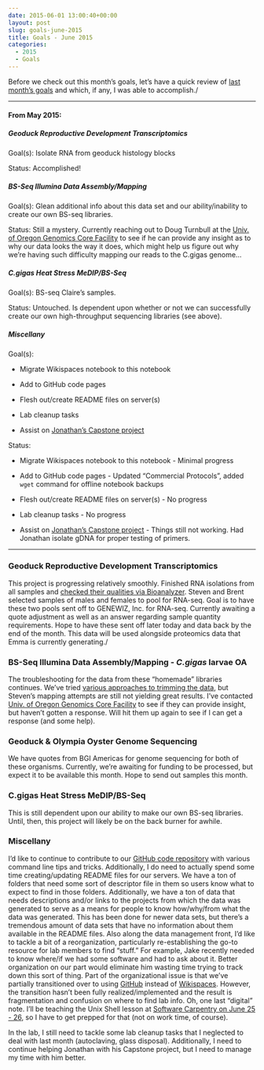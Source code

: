```yaml
---
date: 2015-06-01 13:00:40+00:00
layout: post
slug: goals-june-2015
title: Goals - June 2015
categories:
  - 2015
  - Goals
---
```


Before we check out this month's goals, let's have a quick review of [last month's goals](https://robertslab.github.io/sams-notebook/posts/2015-05-01-goals-may-2015/) and which, if any, I was able to accomplish./



* * *





#### From May 2015:





##### Geoduck Reproductive Development Transcriptomics



Goal(s): Isolate RNA from geoduck histology blocks

Status: Accomplished!



##### BS-Seq Illumina Data Assembly/Mapping



Goal(s): Glean additional info about this data set and our ability/inability to create our own BS-seq libraries.

Status: Still a mystery. Currently reaching out to Doug Turnbull at the [Univ. of Oregon Genomics Core Facility](https://gcf.uoregon.edu/) to see if he can provide any insight as to why our data looks the way it does, which might help us figure out why we're having such difficulty mapping our reads to the C.gigas genome...



##### C.gigas Heat Stress MeDIP/BS-Seq



Goal(s): BS-seq Claire's samples.

Status: Untouched. Is dependent upon whether or not we can successfully create our own high-throughput sequencing libraries (see above).



##### Miscellany



Goal(s):




    
  * Migrate Wikispaces notebook to this notebook

    
  * Add to GitHub code pages

    
  * Flesh out/create README files on server(s)

    
  * Lab cleanup tasks

    
  * Assist on [Jonathan's Capstone project](https://genefish.wikispaces.com/Jonathan%27s+Notebook)



Status:


    
  * Migrate Wikispaces notebook to this notebook - Minimal progress

    
  * Add to GitHub code pages - Updated "Commercial Protocols", added `wget` command for offline notebook backups

    
  * Flesh out/create README files on server(s) - No progress

    
  * Lab cleanup tasks - No progress

    
  * Assist on [Jonathan's Capstone project](https://genefish.wikispaces.com/Jonathan%27s+Notebook) - Things still not working. Had Jonathan isolate gDNA for proper testing of primers.





* * *







### Geoduck Reproductive Development Transcriptomics



This project is progressing relatively smoothly. Finished RNA isolations from all samples and [checked their qualities via Bioanalyzer](https://robertslab.github.io/sams-notebook/posts/2015-05-28-bioanalyzer-geoduck-gonad-rna-quality-assessment/). Steven and Brent selected samples of males and females to pool for RNA-seq. Goal is to have these two pools sent off to GENEWIZ, Inc. for RNA-seq. Currently awaiting a quote adjustment as well as an answer regarding sample quantity requirements. Hope to have these sent off later today and data back by the end of the month. This data will be used alongside proteomics data that Emma is currently generating./



### BS-Seq Illumina Data Assembly/Mapping - _C.gigas_ larvae OA



The troubleshooting for the data from these "homemade" libraries continues. We've tried [various approaches to trimming the data](tag/trimmomatic.html), but Steven's mapping attempts are still not yielding great results. I've contacted [Univ. of Oregon Genomics Core Facility](https://gcf.uoregon.edu/) to see if they can provide insight, but haven't gotten a response. Will hit them up again to see if I can get a response (and some help).



### Geoduck & Olympia Oyster Genome Sequencing



We have quotes from BGI Americas for genome sequencing for both of these organisms. Currently, we're awaiting for funding to be processed, but expect it to be available this month. Hope to send out samples this month.



### C.gigas Heat Stress MeDIP/BS-Seq



This is still dependent upon our ability to make our own BS-seq libraries. Until, then, this project will likely be on the back burner for awhile.



### Miscellany



I'd like to continue to contribute to our [GitHub code repository](https://github.com/sr320/LabDocs/tree/master/code) with various command line tips and tricks. Additionally, I do need to actually spend some time creating/updating README files for our servers. We have a ton of folders that need some sort of descriptor file in them so users know what to expect to find in those folders. Additionally, we have a ton of data that needs descriptions and/or links to the projects from which the data was generated to serve as a means for people to know how/why/from what the data was generated. This has been done for newer data sets, but there's a tremendous amount of data sets that have no information about them available in the README files. Also along the data management front, I'd like to tackle a bit of a reorganization, particularly re-establishing the go-to resource for lab members to find "stuff." For example, Jake recently needed to know where/if we had some software and had to ask about it. Better organization on our part would eliminate him wasting time trying to track down this sort of thing. Part of the organizational issue is that we've partially transitioned over to using [GitHub](https://github.com/sr320/LabDocs) instead of [Wikispaces](http://genefish.wikispaces.com/). However, the transition hasn't been fully realized/implemented and the result is fragmentation and confusion on where to find lab info. Oh, one last "digital" note. I'll be teaching the Unix Shell lesson at [Software Carpentry on June 25 - 26](http://suparee.github.io/2015-06-25-uw/), so I have to get prepped for that (not on work time, of course).

In the lab, I still need to tackle some lab cleanup tasks that I neglected to deal with last month (autoclaving, glass disposal). Additionally, I need to continue helping Jonathan with his Capstone project, but I need to manage my time with him better.






